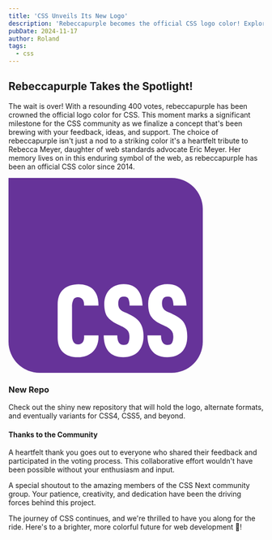 ```yaml
---
title: 'CSS Unveils Its New Logo'
description: 'Rebeccapurple becomes the official CSS logo color! Explore the new repo for formats and future variants, including CSS4, CSS5, and beyond. 💜'
pubDate: 2024-11-17
author: Roland
tags: 
  - css
---
```



## Rebeccapurple Takes the Spotlight!
The wait is over! With a resounding 400 votes, rebeccapurple has been crowned the official logo color for CSS. This moment marks a significant milestone for the CSS community as we finalize a concept that's been brewing with your feedback, ideas, and support. The choice of rebeccapurple isn't just a nod to a striking color it's a heartfelt tribute to Rebecca Meyer, daughter of web standards advocate Eric Meyer. Her memory lives on in this enduring symbol of the web, as rebeccapurple has been an official CSS color since 2014.

<svg xmlns="http://www.w3.org/2000/svg" width="clamp(15rem, 40vw, 30rem)" height="clamp(15rem, 40vw, 30rem)" viewBox="0 0 1000 1000" role="img" aria-labelledby="css-logo-title css-logo-description">
  <title id="css-logo-title">CSS Logo</title>
  <desc id="css-logo-description">A purple square with rounded corners and the letters CSS inside in white</desc>
  <path fill="rebeccapurple" d="M0 0H840A160 160 0 0 1 1000 160V840A160 160 0 0 1 840 1000H160A160 160 0 0 1 0 840V0Z"/>
  <path fill="white" d="M817 920c-70 0-101-44-102-112h70c0 31 11 49 33 49 11 0 19-3 23-10 9-13 11-49-2-63-12-17-37-25-55-34-23-11-40-24-50-39s-15-37-15-64c-1-60 38-103 100-102 66 0 96 45 97 110h-67c0-12-2-25-7-35-4-8-11-11-22-11-20 0-30 11-30 35s12 37 33 45c29 12 67 31 80 54 11 18 17 41 17 69 1 67-37 108-103 108Zm-226 0c-69 0-100-43-101-112h70c0 33 11 49 33 49 11 0 19-3 23-10 8-13 10-49-2-63-13-17-38-25-55-34-23-11-40-24-51-39-10-15-15-37-15-64 0-60 39-103 101-102 65 0 95 45 96 110h-67c1-12-2-25-6-35-4-8-12-11-23-11-19 0-29 11-29 35-1 24 12 37 32 45 30 12 67 31 80 54 12 18 18 41 18 69 0 67-38 108-104 108Zm-235 0c-64 0-104-36-103-103V649c0-34 10-60 29-77 36-34 119-36 154 0 18 18 28 47 27 83h-74c1-19-4-33-18-40-13-6-32-2-37 10-5 11-8 24-7 36v146c0 31 11 47 32 47 10 0 18-4 23-11 7-10 8-23 7-35h74c4 68-41 113-107 112Z"/>
</svg>

### New Repo
Check out the <Link as='a' href="https://github.com/CSS-Next/logo.css" target="blank">shiny new repository</Link> that will hold the logo, alternate formats, and eventually <Link as='a' href='https://github.com/CSS-Next/logo.css/issues/11' target="blank">variants for CSS4, CSS5, and beyond</Link>.

#### Thanks to the Community
A heartfelt thank you goes out to everyone who shared their feedback and participated in the voting process. This collaborative effort wouldn't have been possible without your enthusiasm and input.

A special shoutout to the <Link as='a' href="https://github.com/orgs/CSS-Next/people" target="blank">amazing members</Link> of the CSS Next community group. Your patience, creativity, and dedication have been the driving forces behind this project.

The journey of CSS continues, and we're thrilled to have you along for the ride. Here's to a brighter, more colorful future for web development 💜!